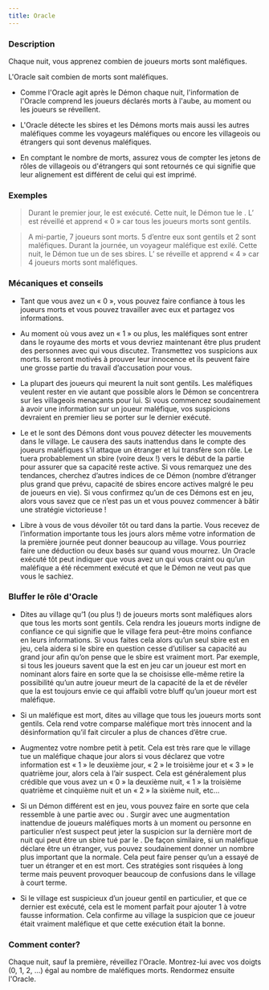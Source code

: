 ```yaml
---
title: Oracle
---
```



<Role ORACLE header />

### Description

Chaque nuit, vous apprenez combien de joueurs morts sont maléfiques.

L'Oracle sait combien de morts sont maléfiques.

-   Comme l'Oracle agit après le Démon chaque nuit, l'information de l'Oracle comprend les joueurs déclarés morts à l'aube, au moment ou les joueurs se réveillent.

-   L'Oracle détecte les sbires et les Démons morts mais aussi les autres maléfiques comme les voyageurs maléfiques ou encore les villageois ou étrangers qui sont devenus maléfiques.

-   En comptant le nombre de morts, assurez vous de compter les jetons de rôles de villageois ou d'étrangers qui sont retournés ce qui signifie que leur alignement est différent de celui qui est imprimé.
 
### Exemples  

> Durant le premier jour, le <Role FLEURISTE /> est exécuté. Cette nuit, le Démon tue le <Role JONGLEUR />. L’<Role ORACLE /> est réveillé et apprend « 0 » car tous les joueurs morts sont gentils.

> A mi-partie, 7 joueurs sont morts. 5 d’entre eux sont gentils et 2 sont maléfiques. Durant la journée, un voyageur maléfique est exilé. Cette nuit, le Démon tue un de ses sbires. L’<Role ORACLE /> se réveille et apprend « 4 » car 4 joueurs morts sont maléfiques.

### Mécaniques et conseils

- Tant que vous avez un « 0 », vous pouvez faire confiance à tous les joueurs morts et vous pouvez travailler avec eux et partagez vos informations. 

- Au moment où vous avez un « 1 » ou plus, les maléfiques sont entrer dans le royaume des morts et vous devriez maintenant être plus prudent des personnes avec qui vous discutez. Transmettez vos suspicions aux morts. Ils seront motivés à prouver leur innocence et ils peuvent faire une grosse partie du travail d’accusation pour vous.

- La plupart des joueurs qui meurent la nuit sont gentils. Les maléfiques veulent rester en vie autant que possible alors le Démon se concentrera sur les villageois menaçants pour lui. Si vous commencez soudainement à avoir une information sur un joueur maléfique, vos suspicions devraient en premier lieu se porter sur le dernier exécuté. 

- Le <Role FANG_GU /> et le <Role VIGORMORTIS /> sont des Démons dont vous pouvez détecter les mouvements dans le village. Le <Role FANG_GU /> causera des sauts inattendus dans le compte des joueurs maléfiques s’il attaque un étranger et lui transfère son rôle. Le <Role VIGORMORTIS /> tuera probablement un sbire (voire deux !) vers le début de la partie pour assurer que sa capacité reste active. Si vous remarquez une des tendances, cherchez d’autres indices de ce Démon (nombre d’étranger plus grand que prévu, capacité de sbires encore actives malgré le peu de joueurs en vie). Si vous confirmez qu’un de ces Démons est en jeu, alors vous savez que ce n’est pas un <Role VORTOX /> et vous pouvez commencer à bâtir une stratégie victorieuse !
 
- Libre à vous de vous dévoiler tôt ou tard dans la partie. Vous recevez de l’information importante tous les jours alors même votre information de la première journée peut donner beaucoup au village. Vous pourriez faire une déduction ou deux basés sur quand vous mourrez. Un Oracle exécuté tôt peut indiquer que vous avez un <Role VIGORMORTIS /> qui vous craint ou qu’un maléfique a été récemment exécuté et que le Démon ne veut pas que vous le sachiez. 
 
### Bluffer le rôle d'Oracle

- Dites au village qu’1 (ou plus !) de joueurs morts sont maléfiques alors que tous les morts sont gentils. Cela rendra les joueurs morts indigne de confiance ce qui signifie que le village fera peut-être moins confiance en leurs informations. Si vous faites cela alors qu’un seul sbire est en jeu, cela aidera si le sbire en question cesse d’utiliser sa capacité au grand jour afin qu’on pense que le sbire est vraiment mort. Par exemple, si tous les joueurs savent que la <Role SORCIERE /> est en jeu car un joueur est mort en nominant alors faire en sorte que la <Role SORCIERE /> se choisisse elle-même retire la possibilité qu’un autre joueur meurt de la capacité de la <Role SORCIERE /> et de révéler que la <Role SORCIERE /> est toujours envie ce qui affaibli votre bluff qu’un joueur mort est maléfique.

- Si un maléfique est mort, dites au village que tous les joueurs morts sont gentils. Cela rend votre comparse maléfique mort très innocent and la désinformation qu’il fait circuler a plus de chances d’être crue. 

- Augmentez votre nombre petit à petit. Cela est très rare que le village tue un maléfique chaque jour alors si vous déclarez que votre information est « 1 » le deuxième jour, « 2 » le troisième jour et « 3 » le quatrième jour, alors cela à l’air suspect. Cela est généralement plus crédible que vous avez un « 0 » la deuxième nuit, « 1 » la troisième quatrième et cinquième nuit et un « 2 » la sixième nuit, etc…

- Si un Démon différent est en jeu, vous pouvez faire en sorte que cela ressemble à une partie avec <Role VIGORMORTIS /> ou <Role FANG_GU /> . Surgir avec une augmentation inattendue de joueurs maléfiques morts à un moment ou personne en particulier n’est suspect peut jeter la suspicion sur la dernière mort de nuit qui peut être un sbire tué par le <Role VIGORMORTIS />. De façon similaire, si un maléfique déclare être un étranger, vus pouvez soudainement donner un nombre plus important que la normale. Cela peut faire penser qu’un <Role FANG_GU /> a essayé de tuer un étranger et en est mort. Ces stratégies sont risquées à long terme mais peuvent provoquer beaucoup de confusions dans le village à court terme.

- Si le village est suspicieux d’un joueur gentil en particulier, et que ce dernier est exécuté, cela est le moment parfait pour ajouter 1 à votre fausse information. Cela confirme au village la suspicion que ce joueur était vraiment maléfique et que cette exécution était la bonne.

### Comment conter?

Chaque nuit, sauf la première, réveillez l'Oracle. Montrez-lui avec vos doigts (0, 1, 2, ...) égal au nombre de maléfiques morts. Rendormez ensuite l'Oracle.